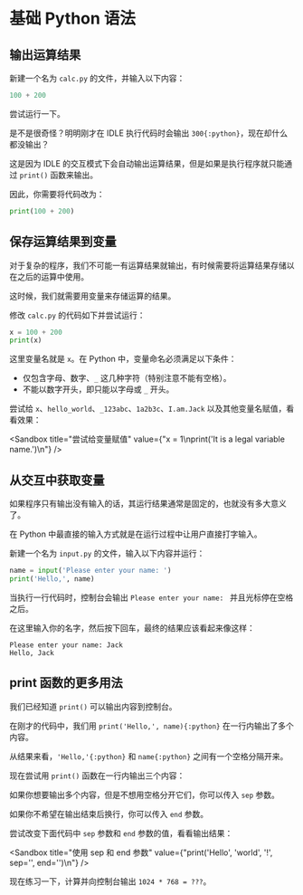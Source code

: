 
# 基础 Python 语法

## 输出运算结果

新建一个名为 `calc.py` 的文件，并输入以下内容：

```python filename="calc.py"
100 + 200
```

尝试运行一下。

是不是很奇怪？明明刚才在 IDLE 执行代码时会输出 `300{:python}`，现在却什么都没输出？

这是因为 IDLE 的交互模式下会自动输出运算结果，但是如果是执行程序就只能通过 `print()` 函数来输出。

因此，你需要将代码改为：

```python
print(100 + 200)
```

## 保存运算结果到变量

对于复杂的程序，我们不可能一有运算结果就输出，有时候需要将运算结果存储以在之后的运算中使用。

这时候，我们就需要用变量来存储运算的结果。

修改 `calc.py` 的代码如下并尝试运行：

```python filename="calc.py"
x = 100 + 200
print(x)
```

这里变量名就是 `x`。在 Python 中，变量命名必须满足以下条件：

* 仅包含字母、数字、`_` 这几种字符（特别注意不能有空格）。
* 不能以数字开头，即只能以字母或 `_` 开头。

尝试给 `x`、`hello_world`、`_123abc`、`1a2b3c`、`I.am.Jack` 以及其他变量名赋值，看看效果：

<Sandbox title="尝试给变量赋值" value={"x = 1\nprint('It is a legal variable name.')\n"} />

## 从交互中获取变量

如果程序只有输出没有输入的话，其运行结果通常是固定的，也就没有多大意义了。

在 Python 中最直接的输入方式就是在运行过程中让用户直接打字输入。

新建一个名为 `input.py` 的文件，输入以下内容并运行：

```python filename="input.py"
name = input('Please enter your name: ')
print('Hello,', name)
```

当执行一行代码时，控制台会输出 `Please enter your name: ` 并且光标停在空格之后。

在这里输入你的名字，然后按下回车，最终的结果应该看起来像这样：

```text
Please enter your name: Jack
Hello, Jack
```

## print 函数的更多用法

我们已经知道 `print()` 可以输出内容到控制台。

在刚才的代码中，我们用 `print('Hello,', name){:python}` 在一行内输出了多个内容。

从结果来看，`'Hello,'{:python}` 和 `name{:python}` 之间有一个空格分隔开来。

现在尝试用 `print()` 函数在一行内输出三个内容：

<Sandbox title="使用 print 函数输出三个内容" />

如果你想要输出多个内容，但是不想用空格分开它们，你可以传入 `sep` 参数。

如果你不希望在输出结束后换行，你可以传入 `end` 参数。

尝试改变下面代码中 `sep` 参数和 `end` 参数的值，看看输出结果：

<Sandbox
  title="使用 sep 和 end 参数"
  value={"print('Hello', 'world', '!', sep='', end='')\n"}
/>

现在练习一下，计算并向控制台输出 `1024 * 768 = ???`。

<Sandbox title="计算并向控制台输出 1024 * 768 = ???" />
